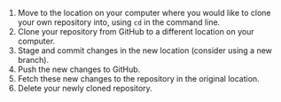 1. Move to the location on your computer where you would like to clone your own repository into, using `cd` in the command line.
1. Clone your repository from GitHub to a different location on your computer.
1. Stage and commit changes in the new location (consider using a new branch).
1. Push the new changes to GitHub.
1. Fetch these new changes to the repository in the original location.
1. Delete your newly cloned repository.